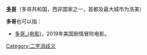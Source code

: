 '''[[多哥|多哥]]'''（多哥共和国，西非国家之一，首都及最大城市为洛美）

'''多哥'''也可以指：

* [[多哥_(电影)|多哥_(电影)]]，2019年美国剧情冒险电影。

{{disambig}}

[[Category:二字消歧义|Category:二字消歧义]]